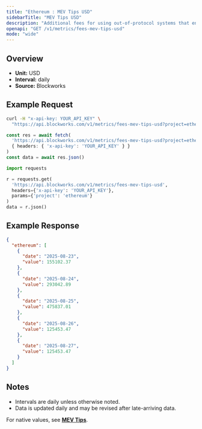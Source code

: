 ```yaml
---
title: "Ethereum : MEV Tips USD"
sidebarTitle: "MEV Tips USD"
description: "Additional fees for using out-of-protocol systems that enables users to send transactions, or a bundle of transactions, to block builders for faster transaction execution, MEV capture, or MEV protection."
openapi: "GET /v1/metrics/fees-mev-tips-usd"
mode: "wide"
---
```


## Overview

- **Unit:** USD
- **Interval:** daily
- **Source:** Blockworks

## Example Request

<CodeGroup>

```bash cURL
curl -H "x-api-key: YOUR_API_KEY" \
  "https://api.blockworks.com/v1/metrics/fees-mev-tips-usd?project=ethereum"
```

```typescript TypeScript
const res = await fetch(
  'https://api.blockworks.com/v1/metrics/fees-mev-tips-usd?project=ethereum',
  { headers: { 'x-api-key': 'YOUR_API_KEY' } }
)
const data = await res.json()
```

```python Python
import requests

r = requests.get(
  'https://api.blockworks.com/v1/metrics/fees-mev-tips-usd',
  headers={'x-api-key': 'YOUR_API_KEY'},
  params={'project': 'ethereum'}
)
data = r.json()
```

</CodeGroup>

## Example Response

```json
{
  "ethereum": [
    {
      "date": "2025-08-23",
      "value": 155102.37
    },
    {
      "date": "2025-08-24",
      "value": 293042.89
    },
    {
      "date": "2025-08-25",
      "value": 475837.01
    },
    {
      "date": "2025-08-26",
      "value": 125453.47
    },
    {
      "date": "2025-08-27",
      "value": 125453.47
    }
  ]
}
```

## Notes
- Intervals are daily unless otherwise noted.
- Data is updated daily and may be revised after late-arriving data.


<Note>For native values, see **[MEV Tips](./fees-mev-tips)**.</Note>